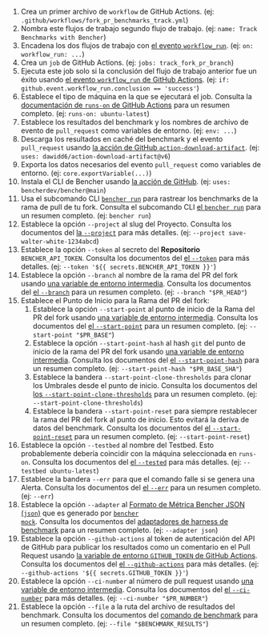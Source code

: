 
<PullRequestsForkTrackCode />

1. Crea un primer archivo de `workflow` de GitHub Actions.
   (ej: `.github/workflows/fork_pr_benchmarks_track.yml`)
2. Nombra este flujos de trabajo segundo flujo de trabajo.
   (ej: `name: Track Benchmarks with Bencher`)
3. Encadena los dos flujos de trabajo con
   [el evento `workflow_run`][github actions workflow_run].
   (ej: `on: workflow_run: ...`)
4. Crea un `job` de GitHub Actions.
   (ej: `jobs: track_fork_pr_branch`)
5. Ejecuta este job solo si la conclusión del flujo de trabajo anterior fue un éxito usando
   [el evento `workflow_run` de GitHub Actions][github actions workflow_run].
   (ej: `if: github.event.workflow_run.conclusion == 'success'`)
6. Establece el tipo de máquina en la que se ejecutará el job.
   Consulta la [documentación de `runs-on` de GitHub Actions][github actions runs-on]
   para un resumen completo.
   (ej: `runs-on: ubuntu-latest`)
7. Establece los resultados del benchmark y los nombres de archivo de evento de `pull_request` como variables de entorno.
   (ej: `env: ...`)
8. Descarga los resultados en caché del benchmark y el evento `pull_request`
   usando [la acción de GitHub `action-download-artifact`][action download artifact].
   (ej: `uses: dawidd6/action-download-artifact@v6`)
10. Exporta los datos necesarios del evento `pull_request` como variables de entorno.
    (ej: `core.exportVariable(...)`)
11. Instala el CLI de Bencher usando [la acción de GitHub][bencher cli github action].
   (ej: `uses: bencherdev/bencher@main`)
12. Usa el subcomando CLI <code><a href="/es/docs/explanation/bencher-run/">bencher run</a></code>
    para rastrear los benchmarks de la rama de pull de tu fork.
    Consulta el subcomando CLI [el `bencher run`][bencher run] para un resumen completo.
    (ej: `bencher run`)
13. Establece la opción `--project` al slug del Proyecto.
    Consulta los documentos del [la `--project`][project option] para más detalles.
    (ej: `--project save-walter-white-1234abcd`)
14. Establece la opción `--token` al secreto del **Repositorio** `BENCHER_API_TOKEN`.
    Consulta los documentos del [el `--token`][token option] para más detalles.
    (ej: `--token '${{ secrets.BENCHER_API_TOKEN }}'`)
15. Establece la opción `--branch` al nombre de la rama del PR del fork
    usando [una variable de entorno intermedia][github intermediate environment variable].
    Consulta los documentos del [el `--branch`][branch option] para un resumen completo.
    (ej: `--branch "$PR_HEAD"`)
16. Establece el Punto de Inicio para la Rama del PR del fork:
    1. Establece la opción `--start-point` al punto de inicio de la Rama del PR del fork
    usando [una variable de entorno intermedia][github intermediate environment variable].
    Consulta los documentos del [el `--start-point`][start point] para un resumen completo.
    (ej: `--start-point "$PR_BASE"`)
    2. Establece la opción `--start-point-hash` al hash `git` del punto de inicio de la rama del PR del fork
    usando [una variable de entorno intermedia][github intermediate environment variable].
    Consulta los documentos del [el `--start-point-hash`][start point hash] para un resumen completo.
    (ej: `--start-point-hash "$PR_BASE_SHA"`)
    3. Establece la bandera `--start-point-clone-thresholds` para clonar los Umbrales desde el punto de inicio.
    Consulta los documentos del [los `--start-point-clone-thresholds`][start point clone thresholds] para un resumen completo.
    (ej: `--start-point-clone-thresholds`)
    4. Establece la bandera `--start-point-reset` para siempre restablecer la rama del PR del fork al punto de inicio.
    Esto evitará la deriva de datos del benchmark.
    Consulta los documentos del [el `--start-point-reset`][start point reset] para un resumen completo.
    (ej: `--start-point-reset`)
17. Establece la opción `--testbed` al nombre del Testbed.
    Esto probablemente debería coincidir con la máquina seleccionada en `runs-on`.
    Consulta los documentos del [el `--tested`][testbed option] para más detalles.
    (ej: `--testbed ubuntu-latest`)
18. Establece la bandera `--err` para que el comando falle si se genera una Alerta.
   Consulta los documentos del [el `--err`][alert err] para un resumen completo.
   (ej: `--err`)
19. Establece la opción `--adapter` al [Formato de Métrica Bencher JSON (`json`)][bmf] que es generado por <code><a href="/es/docs/reference/bencher-metric-format/#bencher-mock">bencher mock</a></code>.
   Consulta los documentos del [adaptadores de harness de benchmark][adapter json] para un resumen completo.
   (ej: `--adapter json`)
20. Establece la opción `--github-actions` al token de autenticación del API de GitHub para publicar los resultados como un comentario en el Pull Request usando
    [la variable de entorno `GITHUB_TOKEN` de GitHub Actions][github token].
    Consulta los documentos del [el `--github-actions`][github actions option] para más detalles.
    (ej: `--github-actions '${{ secrets.GITHUB_TOKEN }}'`)
21. Establece la opción `--ci-number` al número de pull request
    usando [una variable de entorno intermedia][github intermediate environment variable].
    Consulta los documentos del [el `--ci-number`][ci number option] para más detalles.
    (ej: `--ci-number "$PR_NUMBER"`)
22. Establece la opción `--file` a la ruta del archivo de resultados del benchmark.
    Consulta los documentos del [comando de benchmark][command argument] para un resumen completo.
    (ej: `--file "$BENCHMARK_RESULTS"`)

[github actions workflow_run]: https://docs.github.com/es/actions/using-workflows/events-that-trigger-workflows#workflow_run
[github actions runs-on]: https://docs.github.com/es/actions/using-workflows/workflow-syntax-for-github-actions#jobsjob_idruns-on
[github intermediate environment variable]: https://docs.github.com/es/actions/security-for-github-actions/security-guides/security-hardening-for-github-actions#using-an-intermediate-environment-variable
[action download artifact]: https://github.com/dawidd6/action-download-artifact
[bencher cli github action]: https://github.com/marketplace/actions/bencher-cli
[github action pull_request]: https://docs.github.com/es/webhooks/webhook-events-and-payloads#pull_request
[github token]: https://docs.github.com/es/actions/security-guides/automatic-token-authentication

[bencher run]: /es/docs/explanation/bencher-run/
[project option]: /es/docs/explanation/bencher-run/#--project-project
[token option]: /es/docs/explanation/bencher-run/#--token-token
[branch option]: /es/docs/explanation/branch-selection/#--branch-branch
[start point]: /es/docs/explanation/branch-selection/#--start-point-branch
[start point hash]: /es/docs/explanation/branch-selection/#--start-point-hash-hash
[start point clone thresholds]: /es/docs/explanation/branch-selection/#--start-point-clone-thresholds
[start point reset]: /es/docs/explanation/branch-selection/#--start-point-reset
[testbed option]: /es/docs/explanation/bencher-run/#--testbed-testbed
[alert err]: /es/docs/explanation/thresholds/#--err
[bmf]: /es/docs/reference/bencher-metric-format/
[adapter json]: /es/docs/explanation/adapters/#-json
[github actions option]: /es/docs/explanation/bencher-run/#--github-actions-github_token
[ci number option]: /es/docs/explanation/bencher-run/#--ci-id-id
[command argument]: /es/docs/explanation/bencher-run/#benchmark-command
